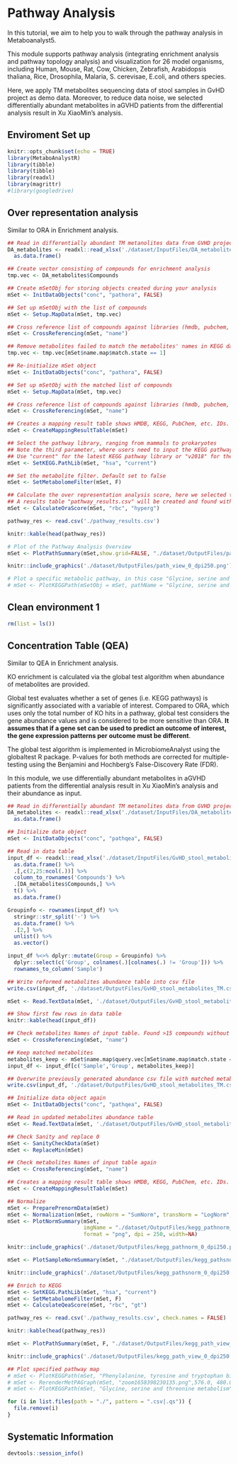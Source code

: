 # Pathway Analysis

In this tutorial, we aim to help you to walk through the pathway analysis in Metaboanalyst5.  

This module supports pathway analysis (integrating enrichment analysis and pathway topology analysis) and visualization for 26 model organisms, including Human, Mouse, Rat, Cow, Chicken, Zebrafish, Arabidopsis thaliana, Rice, Drosophila, Malaria, S. cerevisae, E.coli, and others species.  

Here, we apply TM metabolites sequencing data of stool samples in GvHD project as demo data. Moreover, to reduce data noise, we selected differentially abundant metabolites in aGVHD patients from the differential analysis result in Xu XiaoMin's analysis.

## Enviroment Set up
```r
knitr::opts_chunk$set(echo = TRUE)
library(MetaboAnalystR)
library(tibble)
library(tibble)
library(readxl)
library(magrittr)
#library(googledrive)
```

## Over representation analysis

Similar to ORA in Enrichment analysis.  

```r
## Read in differentially abundant TM metanolites data from GVHD project
DA_metabolites <- readxl::read_xlsx('./dataset/InputFiles/DA_metabolites_agvhd_adult_result.xlsx') %>% 
  as.data.frame()

## Create vector consisting of compounds for enrichment analysis
tmp.vec <- DA_metabolites$Compounds

## Create mSetObj for storing objects created during your analysis
mSet <- InitDataObjects("conc", "pathora", FALSE)

## Set up mSetObj with the list of compounds
mSet <- Setup.MapData(mSet, tmp.vec)

## Cross reference list of compounds against libraries (hmdb, pubchem, chebi, kegg, metlin). This step is to make sure that all metabolites names provided match the metabolites' names in KEGG database.
mSet <- CrossReferencing(mSet, "name")

## Remove metabolites failed to match the metabolites' names in KEGG database.
tmp.vec <- tmp.vec[mSet$name.map$match.state == 1]

## Re-initialize mSet object
mSet <- InitDataObjects("conc", "pathora", FALSE)

## Set up mSetObj with the matched list of compounds
mSet <- Setup.MapData(mSet, tmp.vec)

## Cross reference list of compounds against libraries (hmdb, pubchem, chebi, kegg, metlin). Check again if all metabolites' names have their matches in KEGG database
mSet <- CrossReferencing(mSet, "name")

## Creates a mapping result table shows HMDB, KEGG, PubChem, etc. IDs. Saved as "name_map.csv" or can be found in mSet$dataSet$map.table. Compounds with no hits will contain NAs across the columns.
mSet <- CreateMappingResultTable(mSet)

## Select the pathway library, ranging from mammals to prokaryotes
## Note the third parameter, where users need to input the KEGG pathway version.
## Use "current" for the latest KEGG pathway library or "v2018" for the KEGG pathway library version prior to November 2019.
mSet <- SetKEGG.PathLib(mSet, "hsa", "current")

## Set the metabolite filter. Default set to false
mSet <- SetMetabolomeFilter(mSet, F)

## Calculate the over representation analysis score, here we selected to use the hypergeometric test (alternative is Fisher's exact test)
## A results table "pathway_results.csv" will be created and found within your working directory
mSet <- CalculateOraScore(mSet, "rbc", "hyperg")

pathway_res <- read.csv('./pathway_results.csv')

knitr::kable(head(pathway_res))

# Plot of the Pathway Analysis Overview
mSet <- PlotPathSummary(mSet,show.grid=FALSE, "./dataset/OutputFiles/path_view_0_", "png", dpi =250, width=NA)

knitr::include_graphics('./dataset/OutputFiles/path_view_0_dpi250.png')

# Plot a specific metabolic pathway, in this case "Glycine, serine and threonine metabolism"
# mSet <- PlotKEGGPath(mSetObj = mSet, pathName = "Glycine, serine and threonine metabolism", 528, 480, "png", dpi=72)
```

## Clean environment 1

```r
rm(list = ls())
```

## Concentration Table (QEA)

Similar to QEA in Enrichment analysis. 

KO enrichment is calculated via the global test algorithm when abundance of metabolites are provided.   

Global test evaluates whether a set of genes (i.e. KEGG pathways) is significantly associated with a variable of interest. Compared to ORA, which uses only the total number of KO hits in a pathway, global test considers the gene abundance values and is considered to be more sensitive than ORA. **It assumes that if a gene set can be used to predict an outcome of interest, the gene expression patterns per outcome must be different**.  

The global test algorithm is implemented in MicrobiomeAnalyst using the globaltest R package. P-values for both methods are corrected for multiple-testing using the Benjamini and Hochberg’s False-Discovery Rate (FDR).  

In this module, we use differentially abundant metabolites in aGVHD patients from the differential analysis result in Xu XiaoMin's analysis and their abundance as input.

```r
## Read in differentially abundant TM metanolites data from GVHD project
DA_metabolites <- readxl::read_xlsx('./dataset/InputFiles/DA_metabolites_agvhd_adult_result.xlsx') %>% 
  as.data.frame()

## Initialize data object
mSet <- InitDataObjects("conc", "pathqea", FALSE)

## Read in data table
input_df <- readxl::read_xlsx('./dataset/InputFiles/GvHD_stool_metabolites_TM.xlsx') %>% 
  as.data.frame() %>% 
  .[,c(2,25:ncol(.))] %>% 
  column_to_rownames('Compounds') %>% 
  .[DA_metabolites$Compounds,] %>% 
  t() %>% 
  as.data.frame()

Groupinfo <- rownames(input_df) %>% 
  stringr::str_split('-') %>% 
  as.data.frame() %>% 
  .[2,] %>% 
  unlist() %>% 
  as.vector()

input_df %<>% dplyr::mutate(Group = Groupinfo) %>% 
  dplyr::select(c('Group', colnames(.)[colnames(.) != 'Group'])) %>% 
  rownames_to_column('Sample')

## Write reformed metabolites abundance table into csv file
write.csv(input_df, './dataset/OutputFiles/GvHD_stool_metabolites_TM.csv',row.names = FALSE)

mSet <- Read.TextData(mSet, './dataset/OutputFiles/GvHD_stool_metabolites_TM.csv', "rowu", "disc")

## Show first few rows in data table
knitr::kable(head(input_df))

## Check metabolites Names of input table. Found >15 compounds without matches.
mSet <- CrossReferencing(mSet, "name")

## Keep matched metabolites
metabolites_keep <- mSet$name.map$query.vec[mSet$name.map$match.state == 1]
input_df <- input_df[c('Sample','Group', metabolites_keep)]

## Overwrite previously generated abundance csv file with matched metabolites
write.csv(input_df, './dataset/OutputFiles/GvHD_stool_metabolites_TM.csv',row.names = FALSE)

## Initialize data object again
mSet <- InitDataObjects("conc", "pathqea", FALSE)

## Read in updated metabolites abundance table
mSet <- Read.TextData(mSet, './dataset/OutputFiles/GvHD_stool_metabolites_TM.csv', "rowu", "disc")

## Check Sanity and replace 0
mSet <- SanityCheckData(mSet)
mSet <- ReplaceMin(mSet)

## Check metabolites Names of input table again
mSet <- CrossReferencing(mSet, "name")

## Creates a mapping result table shows HMDB, KEGG, PubChem, etc. IDs. Saved as "name_map.csv" or can be found in mSet$dataSet$map.table. Compounds with no hits will contain NAs across the columns.
mSet <- CreateMappingResultTable(mSet)

## Normalize
mSet <- PreparePrenormData(mSet)
mSet <- Normalization(mSet, rowNorm = "SumNorm", transNorm = "LogNorm", scaleNorm = "ParetoNorm")
mSet <- PlotNormSummary(mSet, 
                        imgName = "./dataset/OutputFiles/kegg_pathnorm_0_", 
                        format = "png", dpi = 250, width=NA)

knitr::include_graphics('./dataset/OutputFiles/kegg_pathnorm_0_dpi250.png')

mSet <- PlotSampleNormSummary(mSet, "./dataset/OutputFiles/kegg_pathsnorm_0_", "png", 250, width=NA)

knitr::include_graphics('./dataset/OutputFiles/kegg_pathsnorm_0_dpi250.png')

## Enrich to KEGG
mSet <- SetKEGG.PathLib(mSet, "hsa", "current")
mSet <- SetMetabolomeFilter(mSet, F)
mSet <- CalculateQeaScore(mSet, "rbc", "gt")

pathway_res <- read.csv('./pathway_results.csv', check.names = FALSE)

knitr::kable(head(pathway_res))

mSet <- PlotPathSummary(mSet, F, "./dataset/OutputFiles/kegg_path_view_0_", "png", 250, width=NA, NA, NA )

knitr::include_graphics('./dataset/OutputFiles/kegg_path_view_0_dpi250.png')

## Plot specified pathway map
# mSet <- PlotKEGGPath(mSet, "Phenylalanine, tyrosine and tryptophan biosynthesis",576, 480, "png", NULL)
# mSet <- RerenderMetPAGraph(mSet, "zoom1658398230135.png",576.0, 480.0, 100.0)
# mSet <- PlotKEGGPath(mSet, "Glycine, serine and threonine metabolism",576, 480, "png", NULL)
```


```r
for (i in list.files(path = "./", pattern = ".csv|.qs")) {
  file.remove(i)
}
```


## Systematic Information
```r
devtools::session_info()
```